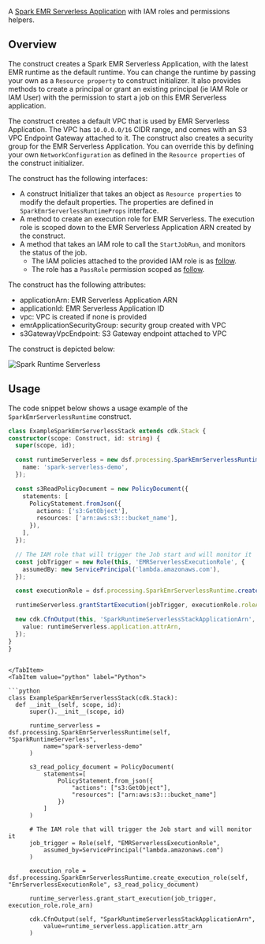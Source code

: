 [//]: # (This file is generated, do not modify directly, update the README.md in framework/src/processing)

A [Spark EMR Serverless Application](https://docs.aws.amazon.com/emr/latest/EMR-Serverless-UserGuide/getting-started.html) with IAM roles and permissions helpers.

## Overview

The construct creates a Spark EMR Serverless Application, with the latest EMR runtime as the default runtime. You can change the runtime by passing your own as a `Resource property` to construct initializer. It also provides methods to create a principal or grant an existing principal (ie IAM Role or IAM User) with the permission to start a job on this EMR Serverless application.

The construct creates a default VPC that is used by EMR Serverless Application. The VPC has `10.0.0.0/16` CIDR range, and comes with an S3 VPC Endpoint Gateway attached to it. The construct also creates a security group for the EMR Serverless Application. You can override this by defining your own `NetworkConfiguration` as defined in the `Resource properties` of the construct initializer.

The construct has the following interfaces:

* A construct Initializer that takes an object as `Resource properties` to modify the default properties. The properties are defined in `SparkEmrServerlessRuntimeProps` interface.
* A method to create an execution role for EMR Serverless. The execution role is scoped down to the EMR Serverless Application ARN created by the construct.
* A method that takes an IAM role to call the `StartJobRun`, and monitors the status of the job.
  * The IAM policies attached to the provided IAM role is as [follow](https://github.com/awslabs/data-solutions-framework-on-aws/blob/c965202f48088f5ae51ce0e719cf92adefac94ac/framework/src/processing/spark-runtime/emr-serverless/spark-emr-runtime-serverless.ts#L117).
  * The role has a `PassRole` permission scoped as [follow](https://github.com/awslabs/data-solutions-framework-on-aws/blob/c965202f48088f5ae51ce0e719cf92adefac94ac/framework/src/processing/spark-runtime/emr-serverless/spark-emr-runtime-serverless.ts#L106).

The construct has the following attributes:

* applicationArn: EMR Serverless Application ARN
* applicationId: EMR Serverless Application ID
* vpc: VPC is created if none is provided
* emrApplicationSecurityGroup: security group created with VPC
* s3GatewayVpcEndpoint: S3 Gateway endpoint attached to VPC

The construct is depicted below:

![Spark Runtime Serverless](../../../../static/img/adsf-spark-runtime.png)

## Usage

The code snippet below shows a usage example of the `SparkEmrServerlessRuntime` construct.

<Tabs>
  <TabItem value="typescript" label="TypeScript" default>

  ```typescript
class ExampleSparkEmrServerlessStack extends cdk.Stack {
  constructor(scope: Construct, id: string) {
    super(scope, id);

    const runtimeServerless = new dsf.processing.SparkEmrServerlessRuntime(this, 'SparkRuntimeServerless', {
      name: 'spark-serverless-demo',
    });

    const s3ReadPolicyDocument = new PolicyDocument({
      statements: [
        PolicyStatement.fromJson({
          actions: ['s3:GetObject'],
          resources: ['arn:aws:s3:::bucket_name'],
        }),
      ],
    });

    // The IAM role that will trigger the Job start and will monitor it
    const jobTrigger = new Role(this, 'EMRServerlessExecutionRole', {
      assumedBy: new ServicePrincipal('lambda.amazonaws.com'),
    });

    const executionRole = dsf.processing.SparkEmrServerlessRuntime.createExecutionRole(this, 'EmrServerlessExecutionRole', s3ReadPolicyDocument);

    runtimeServerless.grantStartExecution(jobTrigger, executionRole.roleArn);

    new cdk.CfnOutput(this, 'SparkRuntimeServerlessStackApplicationArn', {
      value: runtimeServerless.application.attrArn,
    });
  }
}
  ```
  
  ```mdx-code-block
  
  </TabItem>
  <TabItem value="python" label="Python">

  ```python
class ExampleSparkEmrServerlessStack(cdk.Stack):
    def __init__(self, scope, id):
        super().__init__(scope, id)

        runtime_serverless = dsf.processing.SparkEmrServerlessRuntime(self, "SparkRuntimeServerless",
            name="spark-serverless-demo"
        )

        s3_read_policy_document = PolicyDocument(
            statements=[
                PolicyStatement.from_json({
                    "actions": ["s3:GetObject"],
                    "resources": ["arn:aws:s3:::bucket_name"]
                })
            ]
        )

        # The IAM role that will trigger the Job start and will monitor it
        job_trigger = Role(self, "EMRServerlessExecutionRole",
            assumed_by=ServicePrincipal("lambda.amazonaws.com")
        )

        execution_role = dsf.processing.SparkEmrServerlessRuntime.create_execution_role(self, "EmrServerlessExecutionRole", s3_read_policy_document)

        runtime_serverless.grant_start_execution(job_trigger, execution_role.role_arn)

        cdk.CfnOutput(self, "SparkRuntimeServerlessStackApplicationArn",
            value=runtime_serverless.application.attr_arn
        )
  ```

  </TabItem>
</Tabs>


